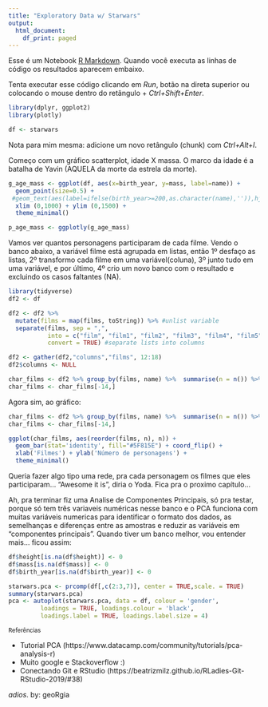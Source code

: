 ```yaml
---
title: "Exploratory Data w/ Starwars"
output:
  html_document:
    df_print: paged
---
```


Esse é um Notebook [R Markdown](http://rmarkdown.rstudio.com). Quando você executa as linhas de código os resultados aparecem embaixo.

Tenta executar esse código clicando em *Run*, botão na direta superior ou colocando o mouse dentro do retângulo + *Ctrl+Shift+Enter*. 

```r
library(dplyr, ggplot2)
library(plotly)

df <- starwars
```

Nota para mim mesma: adicione um novo retângulo (chunk) com *Ctrl+Alt+I*.

Começo com um gráfico scatterplot, idade X massa. O marco da idade é a batalha de Yavin (AQUELA da morte da estrela da morte).

```r
g_age_mass <- ggplot(df, aes(x=birth_year, y=mass, label=name)) +
  geom_point(size=0.5) +
 #geom_text(aes(label=ifelse(birth_year>=200,as.character(name),'')),hjust=-0.05,vjust=-0.5) +
  xlim (0,1000) + ylim (0,1500) +
  theme_minimal()

p_age_mass <- ggplotly(g_age_mass)
```

Vamos ver quantos personagens participaram de cada filme. Vendo o banco abaixo, a variável filme está agrupada em listas, então 1º desfaço as listas, 2º transformo cada filme em uma variável(coluna), 3º junto tudo em uma variável, e por último, 4º crio um novo banco com o resultado e excluindo os casos faltantes (NA).

```r
library(tidyverse)
df2 <- df

df2 <- df2 %>%
  mutate(films = map(films, toString)) %>% #unlist variable
  separate(films, sep = ",",
           into = c("film", "film1", "film2", "film3", "film4", "film5", "film6"),
           convert = TRUE) #separate lists into columns

df2 <- gather(df2,"columns","films", 12:18)
df2$columns <- NULL

char_films <- df2 %>% group_by(films, name) %>%  summarise(n = n()) %>% summarise(n = sum(n))
char_films <- char_films[-14,]
```

Agora sim, ao gráfico:

```r
char_films <- df2 %>% group_by(films, name) %>%  summarise(n = n()) %>% summarise(n = sum(n))
char_films <- char_films[-14,]

ggplot(char_films, aes(reorder(films, n), n)) +
  geom_bar(stat='identity', fill="#5F815E") + coord_flip() +
  xlab('Filmes') + ylab('Número de personagens') +
  theme_minimal()
```

Queria fazer algo tipo uma rede, pra cada personagem os filmes que eles participaram... "Awesome it is", diria o Yoda. Fica pra o proximo capítulo...

Ah, pra terminar fiz uma Analise de Componentes Principais, só pra testar, porque só tem três variaveis numéricas nesse banco e o PCA funciona com muitas variáveis numericas para identificar o formato dos dados, as semelhanças e diferenças entre as amostras e reduzir as variáveis em "componentes principais". Quando tiver um banco melhor, vou entender mais... ficou assim:

```r
df$height[is.na(df$height)] <- 0
df$mass[is.na(df$mass)] <- 0
df$birth_year[is.na(df$birth_year)] <- 0

starwars.pca <- prcomp(df[,c(2:3,7)], center = TRUE,scale. = TRUE)
summary(starwars.pca)
pca <- autoplot(starwars.pca, data = df, colour = 'gender',
         loadings = TRUE, loadings.colour = 'black',
         loadings.label = TRUE, loadings.label.size = 4)
```

~Referências~

- Tutorial PCA (https://www.datacamp.com/community/tutorials/pca-analysis-r)
- Muito google e Stackoverflow :)
- Conectando Git e RStudio (https://beatrizmilz.github.io/RLadies-Git-RStudio-2019/#38)

*adios*. by: geoRgia